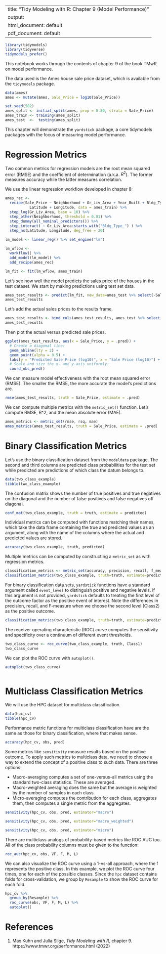 
---
title: "Tidy Modeling with R: Chapter 9 (Model Performance)"
output:
  html_document: default
  pdf_document: default
---

```r
library(tidymodels)
library(tidyverse)
tidymodels_prefer()
```

This notebook works through the contents of chapter 9 of the book TMwR on model performance.

The data used is the Ames house sale price dataset, which is available from the `tidymodels` package.
```r
data(ames)
ames <- mutate(ames, Sale_Price = log10(Sale_Price))

set.seed(502)
ames_split <- initial_split(ames, prop = 0.80, strata = Sale_Price)
ames_train <- training(ames_split)
ames_test  <-  testing(ames_split)
```

This chapter will demonstrate the `yardstick` package, a core tidymodels packages with the focus of measuring model performance.

# Regression Metrics

Two common metrics for regression models are the root mean squared error (RMSE) and the coefficient of determination (a.k.a. $R^2$). The former measures accuracy while the latter measures correlation. 

We use the linear regression workflow developed in chapter 8:
```r
ames_rec <- 
  recipe(Sale_Price ~ Neighborhood + Gr_Liv_Area + Year_Built + Bldg_Type + 
           Latitude + Longitude, data = ames_train) %>%
  step_log(Gr_Liv_Area, base = 10) %>% 
  step_other(Neighborhood, threshold = 0.01) %>% 
  step_dummy(all_nominal_predictors()) %>% 
  step_interact( ~ Gr_Liv_Area:starts_with("Bldg_Type_") ) %>% 
  step_ns(Latitude, Longitude, deg_free = 20)
  
lm_model <- linear_reg() %>% set_engine("lm")

lm_wflow <- 
  workflow() %>% 
  add_model(lm_model) %>% 
  add_recipe(ames_rec)

lm_fit <- fit(lm_wflow, ames_train)
```

Let's see how well the model predicts the sales price of the houses in the test dataset. We start by making predictions using test set data.

```r
ames_test_results <- predict(lm_fit, new_data=ames_test %>% select(-Sale_Price))
ames_test_results
```

Let's add the actual sales prices to the results frame.

```r
ames_test_results <- bind_cols(ames_test_results, ames_test %>% select(Sale_Price))
ames_test_results
```

Then plot the actual versus predicted sale prices.

```r
ggplot(ames_test_results, aes(x = Sale_Price, y = .pred)) + 
  # Create a diagonal line:
  geom_abline(lty = 2) + 
  geom_point(alpha = 0.5) + 
  labs(y = "Predicted Sale Price (log10)", x = "Sale Price (log10)") +
  # Scale and size the x- and y-axis uniformly:
  coord_obs_pred()
```

We can measure model effectiveness with the root mean squared error (RMSE). The smaller the RMSE, the more accurate the model's predictions are.
```r
rmse(ames_test_results, truth = Sale_Price, estimate = .pred)
```

We can compute multiple metrics with the `metric_set()` function. Let's compute RMSE, R^2, and the mean absolute error (MAE).
```r
ames_metrics <- metric_set(rmse, rsq, mae)
ames_metrics(ames_test_results, truth = Sale_Price, estimate = .pred)
```

# Binary Classification Metrics

Let's use the binary classification dataset from the `modeldata` package. The second and third columns are predicted class probabilities for the test set while predicted are predictions of which class the datum belongs to.

```r
data(two_class_example)
tibble(two_class_example)
```

The confusion matrix shows the number of true positives and true negatives on the diagonal and the number of false positives and false negatives off diagonal. 
```r
conf_mat(two_class_example, truth = truth, estimate = predicted)
```

Individual metrics can be computed with functions matching their names, which take the data frame containing the true and predicted values as an argument, along with the name of the columns where the actual and predicted values are stored.
```r
accuracy(two_class_example, truth, predicted)
```

Multiple metrics can be computed by constructing a `metric_set` as with regression metrics.
```r
classification_metrics <- metric_set(accuracy, precision, recall, f_meas)
classification_metrics(two_class_example, truth=truth, estimate=predicted)
```

For binary classification data sets, `yardstick` functions have a standard argument called `event_level` to distinguish positive and negative levels. If this argument is not provided, `yardstick` defaults to treating the first level of the outcome factor as the positive event of interest. Note the differences in precision, recall, and F-measure when we choose the second level (Class2) as the positive outcome.

```r
classification_metrics(two_class_example, truth=truth, estimate=predicted, event_level="second")
```

The receiver operating characteristic (ROC) curve computes the sensitivity and specificity over a continuum of different event thresholds. 

```r
two_class_curve <- roc_curve(two_class_example, truth, Class1)
two_class_curve
```

We can plot the ROC curve with `autoplot()`.

```r
autoplot(two_class_curve)
```

```r
```



# Multiclass Classification Metrics

We will use the HPC dataset for multiclass classification.
```r
data(hpc_cv)
tibble(hpc_cv)
```

Performance metric functions for multiclass classification have are the same as those for binary classification, where that makes sense.
```r
accuracy(hpc_cv, obs, pred) 
```

Some metrics like `sensitivity` measure results based on the positive outcome. To apply such metrics to multiclass data, we need to choose a way to extend the concept of a positive class to such data. There are three options:

  - Macro-averaging computes a set of one-versus-all metrics using the standard two-class statistics. These are averaged.
  - Macro-weighted averaging does the same but the average is weighted by the number of samples in each class.
  - Micro-averaging computes the contribution for each class, aggregates them, then computes a single metric from the aggregates.

```r
sensitivity(hpc_cv, obs, pred, estimator="macro")
```

```r
sensitivity(hpc_cv, obs, pred, estimator="macro_weighted")
```

```r
sensitivity(hpc_cv, obs, pred, estimator="micro")
```

There are multiclass analogs of probability-based metrics like ROC AUC too. All of the class probability columns must be given to the function:

```r
roc_auc(hpc_cv, obs, VF, F, M, L)
```

We can also visualize the ROC curve using a 1-vs-all approach, where the 1 represents the positive class. In this example, we plot the ROC curve four times, one for each of the possible classes. Since the `hpc` dataset contains folds for cross-validation, we group by `Resample` to show the ROC curve for each fold.

```r
hpc_cv %>% 
  group_by(Resample) %>% 
  roc_curve(obs, VF, F, M, L) %>% 
  autoplot()
```

# References

  1. Max Kuhn and Julia Silge, _Tidy Modeling with R_, chapter 9. https://www.tmwr.org/performance.html (2022)

